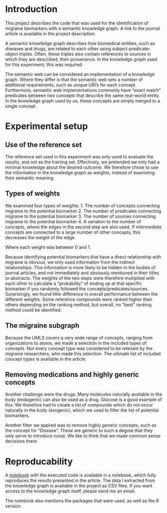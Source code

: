 # Introduction

This project describes the code that was used for the identification of migraine biomarkers with a semantic knowledge graph.
A link to the journal article is available in the project description. 

A semantic knowledge graph describes how biomedical entities, such as diseases and drugs, are related to each other using subject-predicate-object triples. 
Often, these triples also contain references to sources in which they are described; their provenance. 
In the knowledge graph used for this experiment, this was required. 

The semantic web can be considered an implementation of a knowledge graph. 
Where they differ is that the semantic web sets a number of additional requirements, such as unique URI's for each concept. 
Furthermore, semantic web implementations commonly have "exact match" predicates between two concepts that describe the same real-world entity. 
In the knowledge graph used by us, these concepts are simply merged to a single concept.

# Experimental setup

## Use of the reference set

The reference set used in this experiment was only used to evaluate the results, and not as the training set. 
Effectively, we pretended we only had a minimal knowledge about the desired outcome. 
We therefore chose to use the information in the knowledge graph as weights, instead of examining their semantic meaning. 

## Types of weights

We examined four types of weights: 
1. The number of concepts connecting migraine to the potential biomarker
2. The number of predicates connecting migraine to the potential biomarker
3. The number of sources connecting migraine to the potential biomarker
4. A variation to the number of concepts, where the edges in the second step are also used. If intermediate concepts are connected to a large number of other concepts, this decreases the weight of the edge. 

Where each weight was between 0 and 1. 

Because identifying potential biomarkers that have a direct relationship with migraine is obvious, we only used information from the indirect relationships. 
This information is more likely to be hidden in the bodies of journal articles, and not immediately and obviously mentioned in their titles or abstracts.
The weights of the two steps were therefore multiplied with each other to calculate a "probability" of ending up at that specific biomarker if you randomly followed the concepts/predicates/sources. 
Surprisingly, we found little difference in overall performance between the different weights. 
Some reference compounds were ranked higher than others depending on the ranking method, but overall, no "best" ranking method could be identified. 

## The migraine subgraph

Because the UMLS covers a very wide range of concepts, ranging from organizations to atoms, we made a selection in the included types of concepts. 
Not every concept type was considered to be relevant by the migraine researchers, who made this selection. 
The ultimate list of included concept types is available in the article. 

## Removing medications and highly generic concepts

Another challenge were the drugs. 
Many molecules naturally available in the body (endogenic) can also be used as a drug. 
Glucose is a good example of this. 
We therefore had to create a list of compounds which do not occur naturally in the body (exogenic), which we used to filter the list of potential biomarkers. 

Another filter we applied was to remove highly generic concepts, such as the concept for "Disease". 
These are generic to such a degree that they only serve to introduce noise. 
We like to think that we made common sense decisions there. 

# Reproducability 

A [notebook](http://wytze.info/migraine_biomarkers/) with the executed code is available in a notebook, which fully reproduces the results presented in the article.
The data I extracted from the knowledge graph is available in the project as CSV files. 
If you want access to the knowledge graph itself, please send me an email. 

The notebook also mentions the packages that were used, as well as the R version. 
